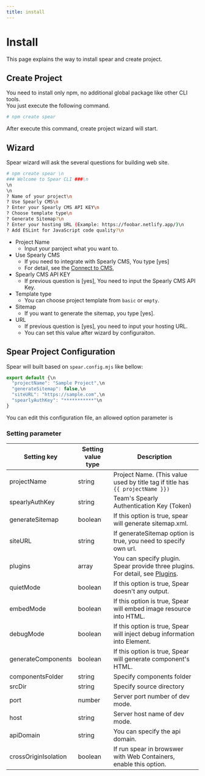 ```yaml
---
title: install
---
```


# Install

This page explains the way to install spear and create project.


## Create Project

You need to install only npm, no additional global package like other CLI tools.  
You just execute the following command.

```bash
# npm create spear
```

After execute this command, create project wizard will start.

## Wizard

Spear wizard will ask the several questions for building web site.

```bash
# npm create spear \n
### Welcome to Spear CLI ###\n
\n
\n
? Name of your project\n
? Use Spearly CMS\n
? Enter your Spearly CMS API KEY\n
? Choose template type\n
? Generate Sitemap?\n
? Enter your hosting URL (Example: https://foobar.netlify.app/)\n
? Add ESLint for JavaScript code quality?\n

```


- Project Name
  - Input your paroject what you want to.
- Use Spearly CMS
  - If you need to integrate with Spearly CMS, You type [yes]
  - For detail, see the [Connect to CMS](/basic/connect-cms.html), 
- Spearly CMS API KEY 
  - If previous question is [yes], You need to input the Spearly CMS API Key.
- Template type
  - You can choose project template from `basic` or `empty`.
- Sitemap
  - If you want to generate the sitemap, you type [yes].
- URL
  - If previous question is [yes], you need to input your hosting URL.
  - You can set this value after wizard by configuraiton.

## Spear Project Configuration

Spear will built based on `spear.config.mjs` like bellow:

```javascript
export default {\n
  "projectName": "Sample Project",\n
  "generateSitemap": false,\n
  "siteURL": "https://sample.com",\n
  "spearlyAuthKey": "***********"\n
}
```

You can edit this configuration file, an allowed option parameter is 

### Setting parameter

| Setting key | Setting value type | Description |
| ----------- | ------------------ | ----------- |
| projectName | string             | Project Name. (This value used by title tag if title has `{{ projectName }})` |
| spearlyAuthKey   | string        | Team's Spearly Authentication Key (Token) |
| generateSitemap  | boolean       | If this option is true, spear will generate sitemap.xml. |
| siteURL          | string        | If generateSitemap option is true, you need to specify own url. |
| plugins          | array<HookApi>| You can specify plugin. Spear provide three plugins. For detail, see [Plugins](/basic/plugin.html). |
| quietMode        | boolean       | If this option is true, Spear doesn't any output. |
| embedMode        | boolean       | If this option is true, Spear will embed image resource into HTML. |
| debugMode        | boolean       | If this option is true, Spear will inject debug information into Element. |
| generateComponents| boolean      | If this option is true, Spear will generate component's HTML. |
| componentsFolder | string        | Specify components folder |
| srcDir           | string        | Specify source directory  |
| port             | number        | Server port number of dev mode. |
| host             | string        | Server host name of dev mode. |
| apiDomain        | string        | You can specify the api domain. |
| crossOriginIsolation| boolean    | If run spear in browswer with Web Containers, enable this option. |
